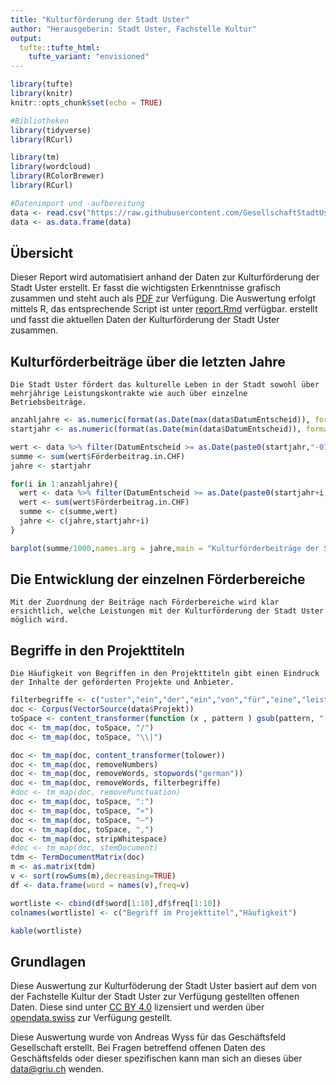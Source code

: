 ```yaml
---
title: "Kulturförderung der Stadt Uster"
author: "Herausgeberin: Stadt Uster, Fachstelle Kultur"
output:
  tufte::tufte_html:
    tufte_variant: "envisioned"
---
```


```r
library(tufte)
library(knitr)
knitr::opts_chunk$set(echo = TRUE)

#Bibliotheken
library(tidyverse)
library(RCurl)

library(tm)
library(wordcloud)
library(RColorBrewer)
library(RCurl)

#Datenimport und -aufbereitung
data <- read.csv("https://raw.githubusercontent.com/GesellschaftStadtUster/kultur_foerderbeitrage/main/daten_kulturfoerderung_uster.csv")
data <- as.data.frame(data)

```

## Übersicht
Dieser Report wird automatisiert anhand der Daten zur Kulturförderung der Stadt Uster erstellt. Er fasst die wichtigsten Erkenntnisse grafisch zusammen und steht auch als [PDF](https://github.com/GesellschaftStadtUster/kultur_foerderbeitrage/report.pdf) zur Verfügung. Die Auswertung erfolgt mittels R, das entsprechende Script ist unter [report.Rmd](https://github.com/GesellschaftStadtUster/kultur_foerderbeitrage/report.Rmd) verfügbar.   erstellt und fasst die aktuellen Daten der Kulturförderung der Stadt Uster zusammen.

## Kulturförderbeiträge über die letzten Jahre
```marginfigure
Die Stadt Uster fördert das kulturelle Leben in der Stadt sowohl über mehrjährige Leistungskontrakte wie auch über einzelne Betriebsbeiträge.
```

```r
anzahljahre <- as.numeric(format(as.Date(max(data$DatumEntscheid)), format="%Y")) - as.numeric(format(as.Date(min(data$DatumEntscheid)), format="%Y"))
startjahr <- as.numeric(format(as.Date(min(data$DatumEntscheid)), format="%Y"))

wert <- data %>% filter(DatumEntscheid >= as.Date(paste0(startjahr,"-01-01")) & DatumEntscheid <= as.Date(paste0(startjahr,"-12-31")))
summe <- sum(wert$Förderbeitrag.in.CHF)
jahre <- startjahr

for(i in 1:anzahljahre){
  wert <- data %>% filter(DatumEntscheid >= as.Date(paste0(startjahr+i,"-01-01")) & DatumEntscheid <= as.Date(paste0(startjahr+i,"-12-31")))
  wert <- sum(wert$Förderbeitrag.in.CHF)
  summe <- c(summe,wert)
  jahre <- c(jahre,startjahr+i)
}

barplot(summe/1000,names.arg = jahre,main = "Kulturförderbeiträge der Stadt Uster" ,ylab = "Förderbeitrag pro Jahr [in 1000 CHF]")

```

## Die Entwicklung der einzelnen Förderbereiche
```marginfigure
Mit der Zuordnung der Beiträge nach Förderbereiche wird klar ersichtlich, welche Leistungen mit der Kulturförderung der Stadt Uster möglich wird.

```

## Begriffe in den Projekttiteln
```marginfigure
Die Häufigkeit von Begriffen in den Projekttiteln gibt einen Eindruck der Inhalte der geförderten Projekte und Anbieter.
```

```r

filterbegriffe <- c("uster","ein","der","ein","von","für","eine","leistungskontrakt","mit","und")
doc <- Corpus(VectorSource(data$Projekt))
toSpace <- content_transformer(function (x , pattern ) gsub(pattern, " ", x))
doc <- tm_map(doc, toSpace, "/")
doc <- tm_map(doc, toSpace, "\\|")

doc <- tm_map(doc, content_transformer(tolower))
doc <- tm_map(doc, removeNumbers)
doc <- tm_map(doc, removeWords, stopwords("german"))
doc <- tm_map(doc, removeWords, filterbegriffe) 
#doc <- tm_map(doc, removePunctuation)
doc <- tm_map(doc, toSpace, ":")
doc <- tm_map(doc, toSpace, "«")
doc <- tm_map(doc, toSpace, "–")
doc <- tm_map(doc, toSpace, ",")
doc <- tm_map(doc, stripWhitespace)
#doc <- tm_map(doc, stemDocument)
tdm <- TermDocumentMatrix(doc)
m <- as.matrix(tdm)
v <- sort(rowSums(m),decreasing=TRUE)
df <- data.frame(word = names(v),freq=v)

wortliste <- cbind(df$word[1:10],df$freq[1:10])
colnames(wortliste) <- c("Begriff im Projekttitel","Häufigkeit")

kable(wortliste)
```

## Grundlagen
Diese Auswertung zur Kulturföderung der Stadt Uster basiert auf dem von der Fachstelle Kultur der Stadt Uster zur Verfügung gestellten offenen Daten. Diese sind unter [CC BY 4.0](https://creativecommons.org/licenses/by/4.0/deed.de) lizensiert und werden über [opendata.swiss](#) zur Verfügung gestellt.

Diese Auswertung wurde von Andreas Wyss für das Geschäftsfeld Gesellschaft erstellt. Bei Fragen betreffend  offenen Daten des Geschäftsfelds oder dieser spezifischen kann man sich an dieses über [data@griu.ch](mailto:data@griu.ch) wenden.
